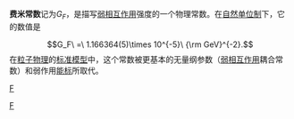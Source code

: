 '''费米常数'''记为<math>G_F</math>，是描写[[弱相互作用|弱相互作用]]强度的一个物理常数。在[[自然单位制|自然单位制]]下，它的数值是
:<math>G_F\ =\ 1.166364(5)\times 10^{-5}\ {\rm GeV}^{-2}.</math>
在[[粒子物理|粒子物理]]的[[标准模型|标准模型]]中，这个常数被更基本的无量纲参数（[[弱相互作用|弱相互作用]]耦合常数）和弱作用[[能标|能标]]所取代。


[[category:粒子物理学|F]]
[[Category:物理常数|F]]